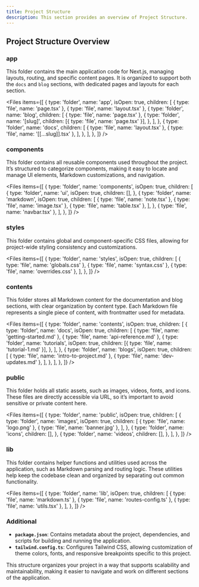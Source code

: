 ```yaml
---
title: Project Structure
description: This section provides an overview of Project Structure.
---
```


## Project Structure Overview

### app

This folder contains the main application code for Next.js, managing layouts, routing, and specific content pages. It is organized to support both the `docs` and `blog` sections, with dedicated pages and layouts for each section.

<Files
  items={[
    {
      type: 'folder',
      name: 'app',
      isOpen: true,
      children: [
        { type: 'file', name: 'page.tsx' },
        { type: 'file', name: 'layout.tsx' },
        {
          type: 'folder',
          name: 'blog',
          children: [
            { type: 'file', name: 'page.tsx' },
            {
              type: 'folder',
              name: '[slug]',
              children: [{ type: 'file', name: 'page.tsx' }],
            },
          ],
        },
        {
          type: 'folder',
          name: 'docs',
          children: [
            { type: 'file', name: 'layout.tsx' },
            { type: 'file', name: '[[...slug]].tsx' },
          ],
        },
      ],
    },
  ]}
/>

### components

This folder contains all reusable components used throughout the project. It’s structured to categorize components, making it easy to locate and manage UI elements, Markdown customizations, and navigation.

<Files
  items={[
    {
      type: 'folder',
      name: 'components',
      isOpen: true,
      children: [
        {
          type: 'folder',
          name: 'ui',
          isOpen: true,
          children: [],
        },
        {
          type: 'folder',
          name: 'markdown',
          isOpen: true,
          children: [
            { type: 'file', name: 'note.tsx' },
            { type: 'file', name: 'image.tsx' },
            { type: 'file', name: 'table.tsx' },
          ],
        },
        { type: 'file', name: 'navbar.tsx' },
      ],
    },
  ]}
/>

### styles

This folder contains global and component-specific CSS files, allowing for project-wide styling consistency and customizations.

<Files
  items={[
    {
      type: 'folder',
      name: 'styles',
      isOpen: true,
      children: [
        { type: 'file', name: 'globals.css' },
        { type: 'file', name: 'syntax.css' },
        { type: 'file', name: 'overrides.css' },
      ],
    },
  ]}
/>

### contents

This folder stores all Markdown content for the documentation and blog sections, with clear organization by content type. Each Markdown file represents a single piece of content, with frontmatter used for metadata.

<Files
  items={[
    {
      type: 'folder',
      name: 'contents',
      isOpen: true,
      children: [
        {
          type: 'folder',
          name: 'docs',
          isOpen: true,
          children: [
            { type: 'file', name: 'getting-started.md' },
            { type: 'file', name: 'api-reference.md' },
            {
              type: 'folder',
              name: 'tutorials',
              isOpen: true,
              children: [{ type: 'file', name: 'tutorial-1.md' }],
            },
          ],
        },
        {
          type: 'folder',
          name: 'blogs',
          isOpen: true,
          children: [
            { type: 'file', name: 'intro-to-project.md' },
            { type: 'file', name: 'dev-updates.md' },
          ],
        },
      ],
    },
  ]}
/>

### public

This folder holds all static assets, such as images, videos, fonts, and icons. These files are directly accessible via URL, so it’s important to avoid sensitive or private content here.

<Files
  items={[
    {
      type: 'folder',
      name: 'public',
      isOpen: true,
      children: [
        {
          type: 'folder',
          name: 'images',
          isOpen: true,
          children: [
            { type: 'file', name: 'logo.png' },
            { type: 'file', name: 'banner.jpg' },
          ],
        },
        {
          type: 'folder',
          name: 'icons',
          children: [],
        },
        {
          type: 'folder',
          name: 'videos',
          children: [],
        },
      ],
    },
  ]}
/>

### lib

This folder contains helper functions and utilities used across the application, such as Markdown parsing and routing logic. These utilities help keep the codebase clean and organized by separating out common functionality.

<Files
  items={[
    {
      type: 'folder',
      name: 'lib',
      isOpen: true,
      children: [
        { type: 'file', name: 'markdown.ts' },
        { type: 'file', name: 'routes-config.ts' },
        { type: 'file', name: 'utils.tsx' },
      ],
    },
  ]}
/>

### Additional

- **`package.json`**: Contains metadata about the project, dependencies, and scripts for building and running the application.
- **`tailwind.config.ts`**: Configures Tailwind CSS, allowing customization of theme colors, fonts, and responsive breakpoints specific to this project.

This structure organizes your project in a way that supports scalability and maintainability, making it easier to navigate and work on different sections of the application.
